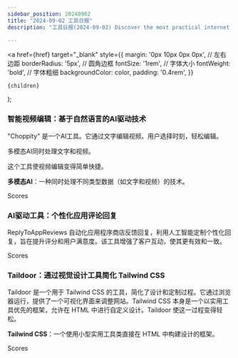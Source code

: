 ```yaml
---
sidebar_position: 20240902
title: "2024-09-02 工具日报"
description: "工具日报(2024-09-02) Discover the most practical internet software, AI tools, and products of 2024 through the Tools Daily!"

---
```



  <a
    href={href}
    target="_blank"
    style={{
      margin: '0px 10px 0px 0px', // 左右边距
      borderRadius: '5px', // 圆角边框
      fontSize: '1rem', // 字体大小
      fontWeight: 'bold', // 字体粗细
      backgroundColor: color,
      padding: '0.4rem',
    }}
  >
    {children}
  </a>
);

### 智能视频编辑：基于自然语言的AI驱动技术

"Choppity" 是一个AI工具。它通过文字编辑视频。用户选择时刻，轻松编辑。

多模态AI同时处理文字和视频。

这个工具使视频编辑变得简单快捷。

**多模态AI**：一种同时处理不同类型数据（如文字和视频）的技术。

<Link href="/news/2024/09/02/Choppity-AIPowered-Video-Editing-with-Natural-Language" color="#B0C4DE">Scores</Link>

### AI驱动工具：个性化应用评论回复

ReplyToAppReviews 自动化应用程序商店反馈回复，利用人工智能定制个性化回复，旨在提升评分和用户满意度。该工具增强了客户互动，使其更有效和一致。

<Link href="/news/2024/09/02/AIDriven-Tool-for-Personalized-App-Review-Responses" color="#B0C4DE">Scores</Link>

### Taildoor：通过视觉设计工具简化 Tailwind CSS

Taildoor 是一个用于 Tailwind CSS 的工具，简化了设计和定制过程。它通过浏览器运行，提供了一个可视化界面来调整网站。Tailwind CSS 本身是一个以实用工具优先的框架，允许在 HTML 中进行自定义设计。Taildoor 使这一过程变得轻松。

**Tailwind CSS**：一个使用小型实用工具类直接在 HTML 中构建设计的框架。

<Link href="/news/2024/09/02/Taildoor-Simplifying-Tailwind-CSS-with-Visual-Design-Tools" color="#B0C4DE">Scores</Link>

